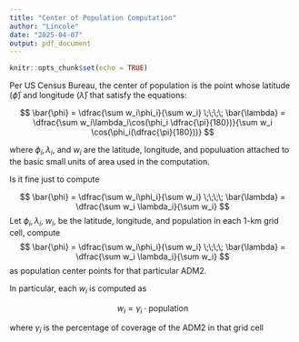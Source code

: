 ```yaml
---
title: "Center of Population Computation"
author: "Lincole"
date: "2025-04-07"
output: pdf_document
---
```


```r
knitr::opts_chunk$set(echo = TRUE)
```

Per US Census Bureau, the center of population is the point whose latitude $(\bar{\phi})$ and longitude $(\bar{\lambda})$ that satisfy the equations:

$$
\bar{\phi} = \dfrac{\sum w_i\phi_i}{\sum w_i} \;\;\;\; \bar{\lambda} = \dfrac{\sum w_i\lambda_i\cos(\phi_i \dfrac{\pi}{180})}{\sum w_i \cos(\phi_i(\dfrac{\pi}{180}))}
$$

where $\phi_i, \lambda_i,$ and $w_i$ are the latitude, longitude, and populuation attached to the basic small units of area used in the computation. 

Is it fine just to compute

$$
\bar{\phi} = \dfrac{\sum w_i\phi_i}{\sum w_i} \;\;\;\; \bar{\lambda} = \dfrac{\sum w_i \lambda_i}{\sum w_i}
$$
Let $\phi_i, \lambda_i,$ $w_i$, be the latitude, longitude, and \textit{weighted} population in each 1-km grid cell, compute 
$$
\bar{\phi} = \dfrac{\sum w_i\phi_i}{\sum w_i} \;\;\;\; \bar{\lambda} = \dfrac{\sum w_i \lambda_i}{\sum w_i}
$$
as population center points for that particular ADM2.

In particular, each $w_i$ is computed as 

$$
w_i = \gamma_i \cdot \text{population}
$$

where $\gamma_i$ is the percentage of coverage of the ADM2 in that grid cell